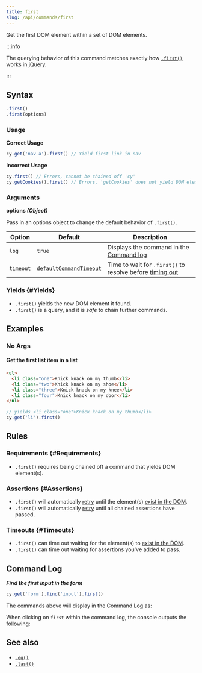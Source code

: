 ```yaml
---
title: first
slug: /api/commands/first
---
```


Get the first DOM element within a set of DOM elements.

:::info

The querying behavior of this command matches exactly how
[`.first()`](http://api.jquery.com/first) works in jQuery.

:::

## Syntax

```javascript
.first()
.first(options)
```

### Usage

<Icon name="check-circle" color="green" /> **Correct Usage**

```javascript
cy.get('nav a').first() // Yield first link in nav
```

<Icon name="exclamation-triangle" color="red" /> **Incorrect Usage**

```javascript
cy.first() // Errors, cannot be chained off 'cy'
cy.getCookies().first() // Errors, 'getCookies' does not yield DOM element
```

### Arguments

<Icon name="angle-right" /> **options _(Object)_**

Pass in an options object to change the default behavior of `.first()`.

| Option    | Default                                                              | Description                                                                              |
| --------- | -------------------------------------------------------------------- | ---------------------------------------------------------------------------------------- |
| `log`     | `true`                                                               | Displays the command in the [Command log](/guides/core-concepts/cypress-app#Command-Log) |
| `timeout` | [`defaultCommandTimeout`](/guides/references/configuration#Timeouts) | Time to wait for `.first()` to resolve before [timing out](#Timeouts)                    |

### Yields [<Icon name="question-circle"/>](/guides/core-concepts/introduction-to-cypress#Subject-Management) {#Yields}

- `.first()` yields the new DOM element it found.
- `.first()` is a query, and it is _safe_ to chain further commands.

## Examples

### No Args

#### Get the first list item in a list

```html
<ul>
  <li class="one">Knick knack on my thumb</li>
  <li class="two">Knick knack on my shoe</li>
  <li class="three">Knick knack on my knee</li>
  <li class="four">Knick knack on my door</li>
</ul>
```

```javascript
// yields <li class="one">Knick knack on my thumb</li>
cy.get('li').first()
```

## Rules

### Requirements [<Icon name="question-circle"/>](/guides/core-concepts/introduction-to-cypress#Chains-of-Commands) {#Requirements}

- `.first()` requires being chained off a command that yields DOM element(s).

### Assertions [<Icon name="question-circle"/>](/guides/core-concepts/introduction-to-cypress#Assertions) {#Assertions}

- `.first()` will automatically [retry](/guides/core-concepts/retry-ability)
  until the element(s)
  [exist in the DOM](/guides/core-concepts/introduction-to-cypress#Implicit-Assertions).
- `.first()` will automatically [retry](/guides/core-concepts/retry-ability)
  until all chained assertions have passed.

### Timeouts [<Icon name="question-circle"/>](/guides/core-concepts/introduction-to-cypress#Timeouts) {#Timeouts}

- `.first()` can time out waiting for the element(s) to
  [exist in the DOM](/guides/core-concepts/introduction-to-cypress#Implicit-Assertions).
- `.first()` can time out waiting for assertions you've added to pass.

## Command Log

**_Find the first input in the form_**

```javascript
cy.get('form').find('input').first()
```

The commands above will display in the Command Log as:

<DocsImage
  src="/img/api/first/get-the-first-in-list-of-elements.png"
  alt="Command Log first"
/>

When clicking on `first` within the command log, the console outputs the
following:

<DocsImage
  src="/img/api/first/console-log-the-first-element.png"
  alt="console.log first"
/>

## See also

- [`.eq()`](/api/commands/eq)
- [`.last()`](/api/commands/last)
